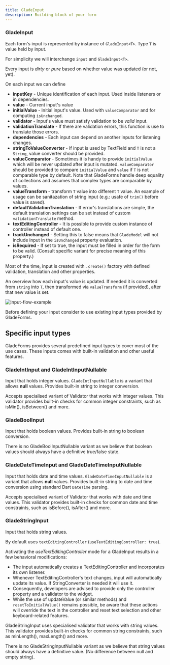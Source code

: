 ```yaml
---
title: GladeInput
description: Building block of your form
---
```


### GladeInput

Each form's input is represented by instance of `GladeInput<T>`. Type `T` is value held by input.

For simplicity we will interchange `input` and `GladeInput<T>`.

Every input is _dirty_ or _pure_ based on whether value was updated (or not, yet).

On each input we can define

- **inputKey** - Unique identification of each input. Used inside listeners or in dependencies.
- **value** - Current input's value
- **initialValue** - Initial input's value. Used with `valueComparator` and for computing `isUnchanged`.
- **validator** - Input's value must satisfy validation to be _valid_ input.
- **validationTranslate** - If there are validation errors, this function is use to translate those errors.
- **dependencies** - Each input can depend on another inputs for listening changes.
- **stringToValueConverter** - If input is used by TextField and `T` is not a `String`, value converter should be provided.
- **valueComparator** - Sometimes it is handy to provide `initialValue` which will be never updated after input is mutated. `valueComparator` should be provided to compare `initialValue` and `value` if `T` is not comparable type by default. Note that GladeForms handle deep equality of collections and assumes that complex types are comparable by values.
- **valueTransform** - transform `T` value into different `T` value. An example of usage can be sanitazation of string input (e.g.: usafe of `trim()` before value is saved).
- **defaultValidationTranslation** - If error's translations are simple, the default translation settings can be set instead of custom `validationTranslate` method.
- **textEditingController** - It is possible to provide custom instance of controller instead of default one.
- **trackUnchanged** - Setting this to false means that `GladeModel` will not include input in the `isUnchanged` property evaluation.
- **isRequired** - If set to true, the input must be filled in order for the form to be valid. (Consult specific variant for precise meaning of this property.)

Most of the time, input is created with `.create()` factory with defined validation, translation and other properties.

An overview how each input's value is updated. If needed it is converted from `string` into `T`, then transformed via `valueTransform` (if provided), after that new value is set.

![input-flow-example](/assets/flow-input-chart.png)

Before defining your input consider to use existing input types provided by GladeForms.

## Specific input types

GladeForms provides several predefined input types to cover most of the use cases. These inputs comes with built-in validation and other useful features.

### GladeIntInput and GladeIntInputNullable

Input that holds integer values. `GladeIntInputNullable` is a variant that allows **null** values. Provides built-in string to integer conversion.

Accepts specialised variant of Validator that works with integer values. This validator provides built-in checks for common integer constraints, such as isMin(), isBetween() and more.

### GladeBoolInput

Input that holds boolean values. Provides built-in string to boolean conversion.

<Warning>There is no GladeBoolInputNullable variant as we believe that boolean values should always have a definitive true/false state.</Warning>

### GladeDateTimeInput and GladeDateTimeInputNullable

Input that holds date and time values. `GladeDateTimeInputNullable` is a variant that allows **null** values. Provides built-in string to date and time conversion using standard Dart `DateTime` parsing.

Accepts specialised variant of Validator that works with date and time values. This validator provides built-in checks for common date and time constraints, such as isBefore(), isAfter() and more.


### GladeStringInput

Input that holds string values. 

By default uses `textEditingController` (`useTextEditingController: true`).

Activating the *useTextEditingController* mode for a GladeInput results in a few behavioral modifications:

- The input automatically creates a TextEditingController and incorporates its own listener.
- Whenever TextEditingController's text changes, input will automatically update its value. If StringConverter is needed it will use it.
- Consequently, developers are advised to provide only the controller property and a validator to the widget. 
- While the use of updateValue (or similar methods) and `resetToInitialValue()` remains possible, be aware that these actions will override the text in the controller and reset text selection and other keyboard-related features.

GladeStringInput uses specialised validator that works with string values. This validator provides built-in checks for common string constraints, such as minLength(), maxLength() and more.

<Warning>There is no GladeStringInputNullable variant as we believe that string values should always have a definitive value. (No difference between null and empty string).</Warning>
